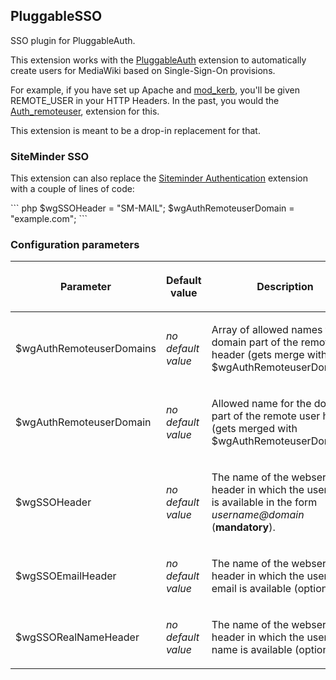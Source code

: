 == PluggableSSO ==
SSO plugin for PluggableAuth.

This extension works with the [https://www.mediawiki.org/wiki/Extension:PluggableAuth PluggableAuth] extension to automatically create users for MediaWiki based on Single-Sign-On provisions.

For example, if you have set up Apache and [http://modauthkerb.sourceforge.net/ mod_kerb], you'll be given REMOTE_USER in your HTTP Headers.  In the past, you would the [https://www.mediawiki.org/wiki/Extension:Auth_remoteuser Auth_remoteuser], extension for this.

This extension is meant to be a drop-in replacement for that.

=== SiteMinder SSO ===

This extension can also replace the [https://www.mediawiki.org/wiki/Extension:Siteminder_Authentication Siteminder Authentication] extension with a couple of lines of code:

``` php
$wgSSOHeader = "SM-MAIL";
$wgAuthRemoteuserDomain = "example.com";
```

=== Configuration parameters ===
{| class="wikitable"
! Parameter
! Default value
! Description
|-
| $wgAuthRemoteuserDomains  
| ''no default value'' 
| Array of allowed names for the domain part of the remote user header (gets merge with $wgAuthRemoteuserDomain). 
|-
| $wgAuthRemoteuserDomain   
| ''no default value'' 
| Allowed name for the domain part of the remote user header (gets merged with $wgAuthRemoteuserDomains). 
|-
| $wgSSOHeader              
| ''no default value'' 
| The name of the webserver header in which the username is available in the form ''username@domain'' ('''mandatory'''). 
|-
| $wgSSOEmailHeader         
| ''no default value'' 
| The name of the webserver header in which the user's email is available (optional). 
|-
| $wgSSORealNameHeader      
| ''no default value'' 
| The name of the webserver header in which the user's real name is available (optional). 
|}
